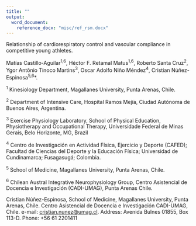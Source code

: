 ```yaml
---
title: ""
output: 
  word_document:
    reference_docx: "misc/ref_rsm.docx" 
---
```


:::{custom-style="Article title"}
Relationship of cardiorespiratory control and vascular compliance in competitive young athletes.
:::

:::{custom-style="Author names"}
Matías Castillo-Aguilar^1,6^, Héctor F. Retamal Matus^1,6^, Roberto Santa Cruz^2^, Ygor Antônio Tinoco Martins^3^, Oscar Adolfo Niño Méndez^4^, Cristian Núñez-Espinosa^5,6^\*.
:::


:::{custom-style="Affiliation"}
^1^ Kinesiology Department, Magallanes University, Punta Arenas, Chile.

^2^ Department of Intensive Care, Hospital Ramos Mejía, Ciudad Autónoma de Buenos Aires, Argentina.

^3^ Exercise Physiology Laboratory, School of Physical Education, Physiotherapy and Occupational Therapy, Universidade Federal de Minas Gerais, Belo Horizonte, MG, Brazil

^4^ Centro de Investigación en Actividad Física, Ejercicio y Deporte (CAFED); Facultad de Ciencias del Deporte y la Educación Física; Universidad de Cundinamarca; Fusagasugá; Colombia.

^5^ School of Medicine, Magallanes University, Punta Arenas, Chile.

^6^ Chilean Austral Integrative Neurophysiology Group, Centro Asistencial de Docencia e Investigación (CADI-UMAG), Punta Arenas Chile.
:::

:::{custom-style="Correspondence details"}
Cristian Núñez-Espinosa, School of Medicine, Magallanes University, Punta Arenas, Chile. Centro Asistencial de Docencia e Investigación CADI-UMAG, Chile. e-mail: [cristian.nunez\@umag.cl](mailto:cristian.nunez@umag.cl). Address: Avenida Bulnes 01855, Box 113-D. Phone: +56 61 2201411
:::
